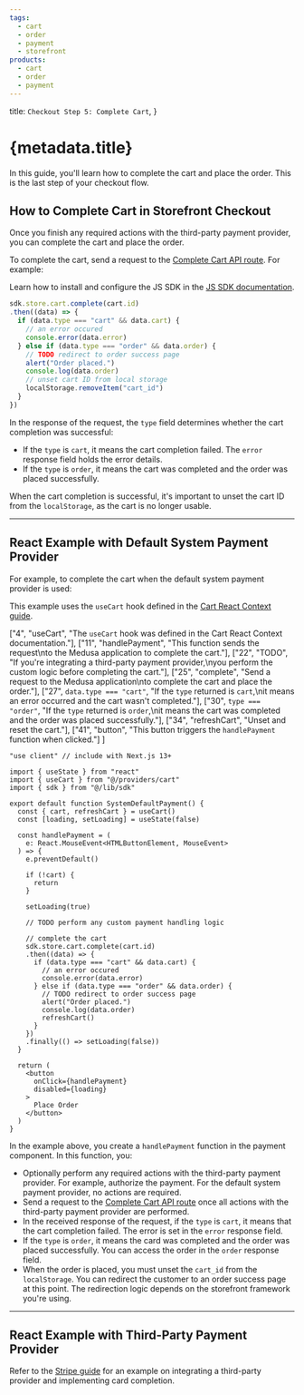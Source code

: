 ```yaml
---
tags:
  - cart
  - order
  - payment
  - storefront
products:
  - cart
  - order
  - payment
---
```



  title: `Checkout Step 5: Complete Cart`,
}

# {metadata.title}

In this guide, you'll learn how to complete the cart and place the order. This is the last step of your checkout flow.

## How to Complete Cart in Storefront Checkout

Once you finish any required actions with the third-party payment provider, you can complete the cart and place the order.

To complete the cart, send a request to the [Complete Cart API route](!api!/store#carts_postcartsidcomplete). For example:

<Note title="Tip">

Learn how to install and configure the JS SDK in the [JS SDK documentation](../../../js-sdk/page.mdx).

</Note>

```ts
sdk.store.cart.complete(cart.id)
.then((data) => {
  if (data.type === "cart" && data.cart) {
    // an error occured
    console.error(data.error)
  } else if (data.type === "order" && data.order) {
    // TODO redirect to order success page
    alert("Order placed.")
    console.log(data.order)
    // unset cart ID from local storage
    localStorage.removeItem("cart_id")
  }
})
```

In the response of the request, the `type` field determines whether the cart completion was successful:

- If the `type` is `cart`, it means the cart completion failed. The `error` response field holds the error details.
- If the `type` is `order`, it means the cart was completed and the order was placed successfully.

When the cart completion is successful, it's important to unset the cart ID from the `localStorage`, as the cart is no longer usable.

---

## React Example with Default System Payment Provider

For example, to complete the cart when the default system payment provider is used:

<Note title="Tip">

This example uses the `useCart` hook defined in the [Cart React Context guide](../../cart/context/page.mdx).

</Note>

  ["4", "useCart", "The `useCart` hook was defined in the Cart React Context documentation."],
  ["11", "handlePayment", "This function sends the request\nto the Medusa application to complete the cart."],
  ["22", "TODO", "If you're integrating a third-party payment provider,\nyou perform the custom logic before completing the cart."],
  ["25", "complete", "Send a request to the Medusa application\nto complete the cart and place the order."],
  ["27", `data.type === "cart"`, "If the `type` returned is `cart`,\nit means an error occurred and the cart wasn't completed."],
  ["30", `type === "order"`, "If the `type` returned is `order`,\nit means the cart was completed and the order was placed successfully."],
  ["34", "refreshCart", "Unset and reset the cart."],
  ["41", "button", "This button triggers the `handlePayment` function when clicked."]
]

```tsx highlights={highlights}
"use client" // include with Next.js 13+

import { useState } from "react"
import { useCart } from "@/providers/cart"
import { sdk } from "@/lib/sdk"

export default function SystemDefaultPayment() {
  const { cart, refreshCart } = useCart()
  const [loading, setLoading] = useState(false)

  const handlePayment = (
    e: React.MouseEvent<HTMLButtonElement, MouseEvent>
  ) => {
    e.preventDefault()

    if (!cart) {
      return
    }

    setLoading(true)
    
    // TODO perform any custom payment handling logic
    
    // complete the cart
    sdk.store.cart.complete(cart.id)
    .then((data) => {
      if (data.type === "cart" && data.cart) {
        // an error occured
        console.error(data.error)
      } else if (data.type === "order" && data.order) {
        // TODO redirect to order success page
        alert("Order placed.")
        console.log(data.order)
        refreshCart()
      }
    })
    .finally(() => setLoading(false))
  }

  return (
    <button 
      onClick={handlePayment}
      disabled={loading}
    >
      Place Order
    </button>
  )
}
```

In the example above, you create a `handlePayment` function in the payment component. In this function, you:

- Optionally perform any required actions with the third-party payment provider. For example, authorize the payment. For the default system payment provider, no actions are required.
- Send a request to the [Complete Cart API route](!api!/store#carts_postcartsidcomplete) once all actions with the third-party payment provider are performed.
- In the received response of the request, if the `type` is `cart`, it means that the cart completion failed. The error is set in the `error` response field.
- If the `type` is `order`, it means the card was completed and the order was placed successfully. You can access the order in the `order` response field.
- When the order is placed, you must unset the `cart_id` from the `localStorage`. You can redirect the customer to an order success page at this point. The redirection logic depends on the storefront framework you're using.

---

## React Example with Third-Party Payment Provider

Refer to the [Stripe guide](../payment/stripe/page.mdx) for an example on integrating a third-party provider and implementing card completion.
